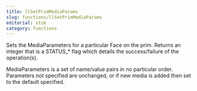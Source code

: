 ```yaml
---
title: llSetPrimMediaParams
slug: functions/llSetPrimMediaParams
editorial: stub
category: functions
---
```


<LSLFunction name="llSetPrimMediaParams"/>

Sets the MediaParameters for a particular Face on the prim. Returns an integer that is a STATUS_* flag which details the success/failure of the operation(s).

MediaParameters is a set of name/value pairs in no particular order. Parameters not specified are unchanged, or if new media is added then set to the default specified.
